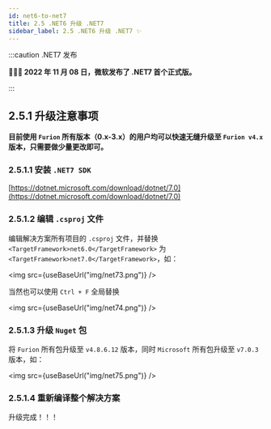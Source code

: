 ```yaml
---
id: net6-to-net7
title: 2.5 .NET6 升级 .NET7
sidebar_label: 2.5 .NET6 升级 .NET7 ✨
---
```



:::caution .NET7 发布

**🚀🎉🔥 2022 年 11 月 08 日，微软发布了 .NET7 首个正式版。**

:::

## 2.5.1 升级注意事项

**目前使用 `Furion` 所有版本（0.x-3.x）的用户均可以快速无缝升级至 `Furion v4.x` 版本，只需要做少量更改即可。**

### 2.5.1.1 安装 `.NET7 SDK`

[https://dotnet.microsoft.com/download/dotnet/7.0](https://dotnet.microsoft.com/download/dotnet/7.0)

### 2.5.1.2 编辑 `.csproj` 文件

编辑解决方案所有项目的 `.csproj` 文件，并替换 `<TargetFramework>net6.0</TargetFramework>` 为 `<TargetFramework>net7.0</TargetFramework>`，如：

<img src={useBaseUrl("img/net73.png")} />

当然也可以使用 `Ctrl + F` 全局替换

<img src={useBaseUrl("img/net74.png")} />

### 2.5.1.3 升级 `Nuget` 包

将 `Furion` 所有包升级至 `v4.8.6.12` 版本，同时 `Microsoft` 所有包升级至 `v7.0.3` 版本，如：

<img src={useBaseUrl("img/net75.png")} />

### 2.5.1.4 重新编译整个解决方案

升级完成！！！
